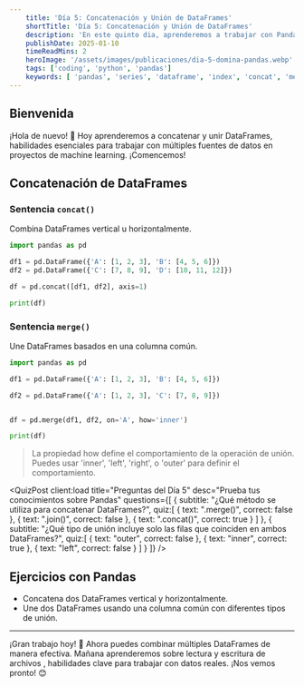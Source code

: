 ```yaml
---
    title: 'Día 5: Concatenación y Unión de DataFrames'
    shortTitle: 'Día 5: Concatenación y Unión de DataFrames'
    description: 'En este quinto dia, aprenderemos a trabajar con Pandas, una poderosa biblioteca de Python para el manejo de datos. Descubrirás su potencia para manipular y analizar datos de manera eficiente.'
    publishDate: 2025-01-10
    timeReadMins: 2
    heroImage: '/assets/images/publicaciones/dia-5-domina-pandas.webp'
    tags: ['coding', 'python', 'pandas']
    keywords: [ 'pandas', 'series', 'dataframe', 'index', 'concat', 'merge' ]
---
```



## Bienvenida

¡Hola de nuevo! 🌟 Hoy aprenderemos a concatenar  y unir  DataFrames, habilidades esenciales para trabajar con múltiples fuentes de datos en proyectos de machine learning. ¡Comencemos!

## Concatenación de DataFrames

### Sentencia `concat()`
Combina DataFrames vertical u horizontalmente.

```python
import pandas as pd

df1 = pd.DataFrame({'A': [1, 2, 3], 'B': [4, 5, 6]})
df2 = pd.DataFrame({'C': [7, 8, 9], 'D': [10, 11, 12]})

df = pd.concat([df1, df2], axis=1)

print(df)
```

### Sentencia `merge()`
Une DataFrames basados en una columna común.

```python
import pandas as pd

df1 = pd.DataFrame({'A': [1, 2, 3], 'B': [4, 5, 6]})

df2 = pd.DataFrame({'A': [1, 2, 3], 'C': [7, 8, 9]})


df = pd.merge(df1, df2, on='A', how='inner')

print(df)
```
> La propiedad how define el comportamiento de la operación de unión. Puedes usar 'inner', 'left', 'right', o 'outer' para definir el comportamiento.








<QuizPost 
    client:load
    title="Preguntas del Día 5"
    desc="Prueba tus conocimientos sobre Pandas"
    questions={[
        {
            subtitle: "¿Qué método se utiliza para concatenar DataFrames?",
            quiz:[
                {
                    text: ".merge()",
                    correct: false
                },
                {
                    text: ".join()",
                    correct: false
                },
                {
                    text: ".concat()",
                    correct: true
                }
            ]
            },
            {
            subtitle: "¿Qué tipo de unión incluye solo las filas que coinciden en ambos DataFrames?",
            quiz:[
                {
                    text: "outer",
                    correct: false
                },
                {
                    text: "inner",
                    correct: true
                },
                {
                    text: "left",
                    correct: false
                }
            ]
            }
    ]} 
/> 


## Ejercicios con Pandas

- Concatena dos DataFrames vertical y horizontalmente.
- Une dos DataFrames usando una columna común con diferentes tipos de unión.

<hr/>

¡Gran trabajo hoy! 🎉 Ahora puedes combinar múltiples DataFrames de manera efectiva. Mañana aprenderemos sobre lectura y escritura de archivos , habilidades clave para trabajar con datos reales. ¡Nos vemos pronto! 😊

